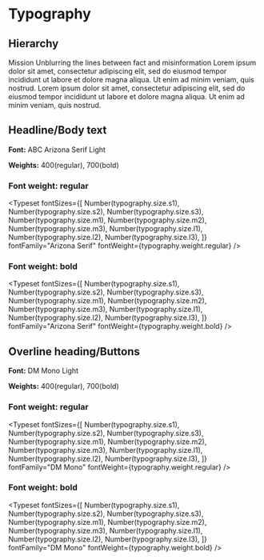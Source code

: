 


<Meta title="Typography" />

# Typography

## Hierarchy

<Canvas columns={2} withSource="open">
  <Typography variant="h4" fontFamily="DM Mono">
    Mission
  </Typography>
  <Typography variant="h1" fontFamily="Arizona Serif">
    Unblurring the lines between fact and misinformation
  </Typography>
  <Typography variant="body" fontFamily="Arizona Serif">
    Lorem ipsum dolor sit amet, consectetur adipiscing elit, sed do eiusmod
    tempor incididunt ut labore et dolore magna aliqua. Ut enim ad minim veniam,
    quis nostrud. Lorem ipsum dolor sit amet, consectetur adipiscing elit, sed
    do eiusmod tempor incididunt ut labore et dolore magna aliqua. Ut enim ad
    minim veniam, quis nostrud.
  </Typography>
</Canvas>

## Headline/Body text

**Font:** ABC Arizona Serif Light

**Weights:** 400(regular), 700(bold)

### Font weight: regular

<Typeset
  fontSizes={[
    Number(typography.size.s1),
    Number(typography.size.s2),
    Number(typography.size.s3),
    Number(typography.size.m1),
    Number(typography.size.m2),
    Number(typography.size.m3),
    Number(typography.size.l1),
    Number(typography.size.l2),
    Number(typography.size.l3),
  ]}
  fontFamily="Arizona Serif"
  fontWeight={typography.weight.regular}
/>

### Font weight: bold

<Typeset
  fontSizes={[
    Number(typography.size.s1),
    Number(typography.size.s2),
    Number(typography.size.s3),
    Number(typography.size.m1),
    Number(typography.size.m2),
    Number(typography.size.m3),
    Number(typography.size.l1),
    Number(typography.size.l2),
    Number(typography.size.l3),
  ]}
  fontFamily="Arizona Serif"
  fontWeight={typography.weight.bold}
/>

## Overline heading/Buttons

**Font:** DM Mono Light

**Weights:** 400(regular), 700(bold)

### Font weight: regular

<Typeset
  fontSizes={[
    Number(typography.size.s1),
    Number(typography.size.s2),
    Number(typography.size.s3),
    Number(typography.size.m1),
    Number(typography.size.m2),
    Number(typography.size.m3),
    Number(typography.size.l1),
    Number(typography.size.l2),
    Number(typography.size.l3),
  ]}
  fontFamily="DM Mono"
  fontWeight={typography.weight.regular}
/>

### Font weight: bold

<Typeset
  fontSizes={[
    Number(typography.size.s1),
    Number(typography.size.s2),
    Number(typography.size.s3),
    Number(typography.size.m1),
    Number(typography.size.m2),
    Number(typography.size.m3),
    Number(typography.size.l1),
    Number(typography.size.l2),
    Number(typography.size.l3),
  ]}
  fontFamily="DM Mono"
  fontWeight={typography.weight.bold}
/>
